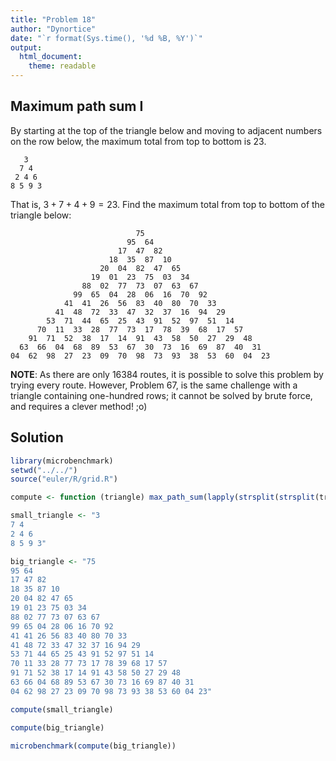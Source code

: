 ```yaml
---
title: "Problem 18"
author: "Dynortice"
date: "`r format(Sys.time(), '%d %B, %Y')`"
output:
  html_document:
    theme: readable
---
```

## Maximum path sum I

By starting at the top of the triangle below and moving to adjacent numbers on the row below, the maximum total from top to bottom is $23$.

```
   3
  7 4
 2 4 6
8 5 9 3
```
That is, $3 + 7 + 4 + 9 = 23$. Find the maximum total from top to bottom of the triangle below:
```
                            75
                          95  64
                        17  47  82
                      18  35  87  10
                    20  04  82  47  65
                  19  01  23  75  03  34
                88  02  77  73  07  63  67
              99  65  04  28  06  16  70  92
            41  41  26  56  83  40  80  70  33
          41  48  72  33  47  32  37  16  94  29
        53  71  44  65  25  43  91  52  97  51  14
      70  11  33  28  77  73  17  78  39  68  17  57
    91  71  52  38  17  14  91  43  58  50  27  29  48
  63  66  04  68  89  53  67  30  73  16  69  87  40  31
04  62  98  27  23  09  70  98  73  93  38  53  60  04  23
```
**NOTE**: As there are only 16384 routes, it is possible to solve this problem by trying every route. However, Problem 67, is the same challenge with a triangle containing one-hundred rows; it cannot be solved by brute force, and requires a clever method! ;o)

## Solution
```r
library(microbenchmark)
setwd("../../")
source("euler/R/grid.R")
```
```r
compute <- function (triangle) max_path_sum(lapply(strsplit(strsplit(triangle, "\n")[[1]], " "), as.integer))
```
```r
small_triangle <- "3
7 4
2 4 6
8 5 9 3"
```
```r
big_triangle <- "75
95 64
17 47 82
18 35 87 10
20 04 82 47 65
19 01 23 75 03 34
88 02 77 73 07 63 67
99 65 04 28 06 16 70 92
41 41 26 56 83 40 80 70 33
41 48 72 33 47 32 37 16 94 29
53 71 44 65 25 43 91 52 97 51 14
70 11 33 28 77 73 17 78 39 68 17 57
91 71 52 38 17 14 91 43 58 50 27 29 48
63 66 04 68 89 53 67 30 73 16 69 87 40 31
04 62 98 27 23 09 70 98 73 93 38 53 60 04 23"
```
```r
compute(small_triangle)
```
```r
compute(big_triangle)
```
```r
microbenchmark(compute(big_triangle))
```
